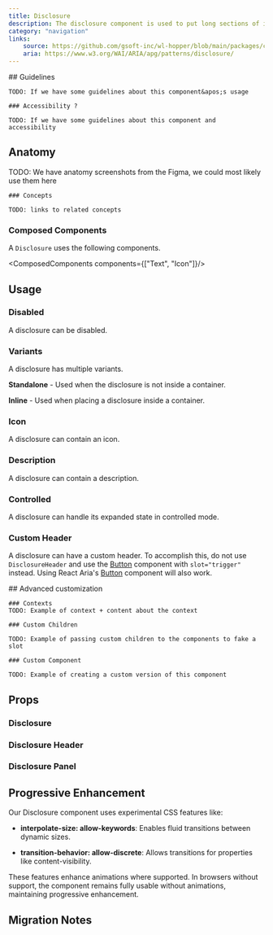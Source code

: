 ```yaml
---
title: Disclosure
description: The disclosure component is used to put long sections of information under a block that users can expand or collapse.
category: "navigation"
links:
    source: https://github.com/gsoft-inc/wl-hopper/blob/main/packages/components/src/Disclosure/src/Disclosure.tsx
    aria: https://www.w3.org/WAI/ARIA/apg/patterns/disclosure/
---
```


<Example src="Disclosure/docs/preview" isOpen />

<FeatureFlag flag="next">
    ## Guidelines

    TODO: If we have some guidelines about this component&apos;s usage

    ### Accessibility ?

    TODO: If we have some guidelines about this component and accessibility
</FeatureFlag>

## Anatomy

<FeatureFlag flag="rc">
    TODO: We have anatomy screenshots from the Figma, we could most likely use them here

    ### Concepts

    TODO: links to related concepts
</FeatureFlag>

### Composed Components

A `Disclosure` uses the following components.

<ComposedComponents components={["Text", "Icon"]}/>

## Usage

### Disabled

A disclosure can be disabled.

<Example src="Disclosure/docs/disabled" />

### Variants

A disclosure has multiple variants.

<Example src="Disclosure/docs/variants" />

**Standalone** - Used when the disclosure is not inside a container.

**Inline** - Used when placing a disclosure inside a container.

### Icon

A disclosure can contain an icon.

<Example src="Disclosure/docs/icon" />

### Description

A disclosure can contain a description.

<Example src="Disclosure/docs/description" />

### Controlled

A disclosure can handle its expanded state in controlled mode.

<Example src="Disclosure/docs/controlled" />

### Custom Header

A disclosure can have a custom header. To accomplish this, do not use `DisclosureHeader` and use the [Button](./Button) component with `slot="trigger"` instead.
Using React Aria's [Button](https://react-spectrum.adobe.com/react-aria/Button.html) component will also work.

<Example src="Disclosure/docs/customHeader" />

<FeatureFlag flag="next">
    ## Advanced customization

    ### Contexts
    TODO: Example of context + content about the context

    ### Custom Children

    TODO: Example of passing custom children to the components to fake a slot

    ### Custom Component

    TODO: Example of creating a custom version of this component
</FeatureFlag>

## Props

### Disclosure
<PropTable component="Disclosure" />

### Disclosure Header
<PropTable component="DisclosureHeader" />

### Disclosure Panel
<PropTable component="DisclosurePanel" />

## Progressive Enhancement

Our Disclosure component uses experimental CSS features like:

- **interpolate-size: allow-keywords**: Enables fluid transitions between dynamic sizes.

- **transition-behavior: allow-discrete**: Allows transitions for properties like content-visibility.

These features enhance animations where supported. In browsers without support, the component remains fully usable without animations, maintaining progressive enhancement.

## Migration Notes

<MigrateGuide src="Disclosure/docs/migration-notes" />
